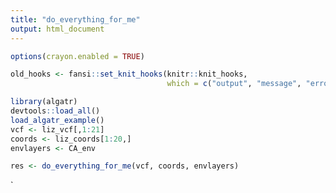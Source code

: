 ```yaml
---
title: "do_everything_for_me"
output: html_document
---
```

```r
options(crayon.enabled = TRUE)

old_hooks <- fansi::set_knit_hooks(knitr::knit_hooks, 
                                   which = c("output", "message", "error"))
```

```r
library(algatr)
devtools::load_all()
load_algatr_example()
vcf <- liz_vcf[,1:21]
coords <- liz_coords[1:20,]
envlayers <- CA_env
```

```r
res <- do_everything_for_me(vcf, coords, envlayers)
```
`

